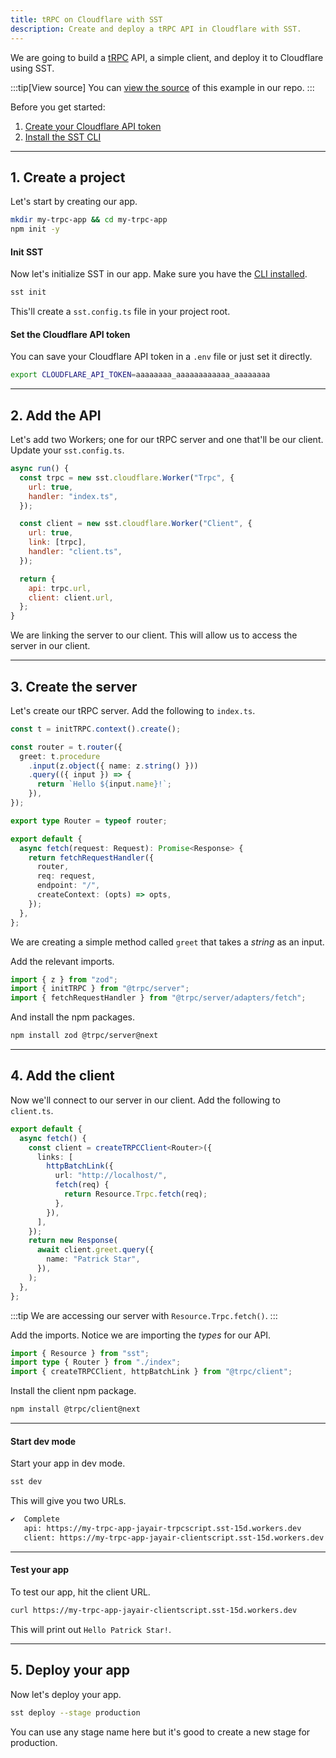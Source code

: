 ```yaml
---
title: tRPC on Cloudflare with SST
description: Create and deploy a tRPC API in Cloudflare with SST.
---
```


We are going to build a [tRPC](https://trpc.io) API, a simple client, and deploy it to Cloudflare using SST.

:::tip[View source]
You can [view the source](https://github.com/sst/ion/tree/dev/examples/cloudflare-trpc) of this example in our repo.
:::

Before you get started:

1. [Create your Cloudflare API token](https://developers.cloudflare.com/fundamentals/api/get-started/create-token/)
2. [Install the SST CLI](/docs/reference/cli)

---

## 1. Create a project

Let's start by creating our app.

```bash
mkdir my-trpc-app && cd my-trpc-app
npm init -y
```

#### Init SST

Now let's initialize SST in our app. Make sure you have the [CLI installed](/docs/reference/cli/).

```bash
sst init
```

This'll create a `sst.config.ts` file in your project root.

#### Set the Cloudflare API token

You can save your Cloudflare API token in a `.env` file or just set it directly.

```bash
export CLOUDFLARE_API_TOKEN=aaaaaaaa_aaaaaaaaaaaa_aaaaaaaa
```

---

## 2. Add the API

Let's add two Workers; one for our tRPC server and one that'll be our client. Update your `sst.config.ts`.

```js title="sst.config.ts" {9}
async run() {
  const trpc = new sst.cloudflare.Worker("Trpc", {
    url: true,
    handler: "index.ts",
  });

  const client = new sst.cloudflare.Worker("Client", {
    url: true,
    link: [trpc],
    handler: "client.ts",
  });

  return {
    api: trpc.url,
    client: client.url,
  };
}
```

We are linking the server to our client. This will allow us to access the server in our client.

---

## 3. Create the server

Let's create our tRPC server. Add the following to `index.ts`.

```ts title="index.ts"
const t = initTRPC.context().create();

const router = t.router({
  greet: t.procedure
    .input(z.object({ name: z.string() }))
    .query(({ input }) => {
      return `Hello ${input.name}!`;
    }),
});

export type Router = typeof router;

export default {
  async fetch(request: Request): Promise<Response> {
    return fetchRequestHandler({
      router,
      req: request,
      endpoint: "/",
      createContext: (opts) => opts,
    });
  },
};
```

We are creating a simple method called `greet` that takes a _string_ as an input.

Add the relevant imports.

```ts title="index.ts"
import { z } from "zod";
import { initTRPC } from "@trpc/server";
import { fetchRequestHandler } from "@trpc/server/adapters/fetch";
```

And install the npm packages.

```bash
npm install zod @trpc/server@next
```

---

## 4. Add the client

Now we'll connect to our server in our client. Add the following to `client.ts`.

```ts title="client.ts" {8}
export default {
  async fetch() {
    const client = createTRPCClient<Router>({
      links: [
        httpBatchLink({
          url: "http://localhost/",
          fetch(req) {
            return Resource.Trpc.fetch(req);
          },
        }),
      ],
    });
    return new Response(
      await client.greet.query({
        name: "Patrick Star",
      }),
    );
  },
};
```

:::tip
We are accessing our server with `Resource.Trpc.fetch()`.
:::

Add the imports. Notice we are importing the _types_ for our API.

```ts title="index.ts" {2}
import { Resource } from "sst";
import type { Router } from "./index";
import { createTRPCClient, httpBatchLink } from "@trpc/client";
```

Install the client npm package.

```bash
npm install @trpc/client@next
```

---

#### Start dev mode

Start your app in dev mode.

```bash
sst dev
```

This will give you two URLs.

```bash frame="none"
✔  Complete
   api: https://my-trpc-app-jayair-trpcscript.sst-15d.workers.dev
   client: https://my-trpc-app-jayair-clientscript.sst-15d.workers.dev
```

---

#### Test your app

To test our app, hit the client URL.

```bash
curl https://my-trpc-app-jayair-clientscript.sst-15d.workers.dev
```

This will print out `Hello Patrick Star!`.

---

## 5. Deploy your app

Now let's deploy your app.

```bash
sst deploy --stage production
```

You can use any stage name here but it's good to create a new stage for production.

